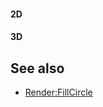 ====2D====

{{Lua/Function |
  prototype = Render:DrawCircle([[Lua/Shared/Vector2|Vector2]] {{arg|position}}, number {{arg|radius}}, [[Lua/Shared/Color|Color]] {{arg|draw_color}}) |
  description = Draws a 1 pixel thick circular outline at the given position, radius and color in 2D space.
}}


====3D====

{{Lua/Function |
  prototype = Render:DrawCircle([[Lua/Shared/Vector3|Vector3]] {{arg|position}}, number {{arg|radius}}, [[Lua/Shared/Color|Color]] {{arg|draw_color}}) |
  description = Draws a 1 pixel thick circular outline at the given position, radius and color in 3D space.
}}

==See also==
*[[Lua/Client/Render/Functions/FillCircle|Render:FillCircle]]